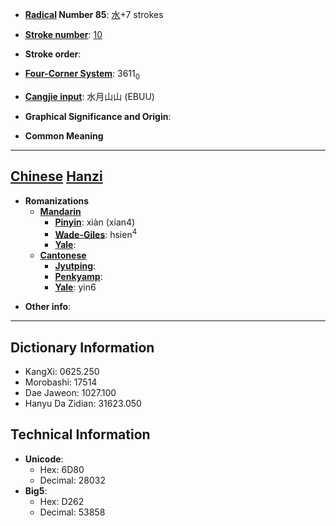 * '''[[Wiktionary:Chinese radical index| Radical]] Number 85''': [[Wiktionary:Chinese radical index 水|水]]+7 strokes

* '''[[Wiktionary:Chinese total strokes index|Stroke number]]''': [[Wiktionary:Chinese total strokes index 10|10]]

* '''Stroke order''': 

* '''[[Wiktionary:Chinese four corner index|Four-Corner System]]''': 3611<sub>0</sub>

* '''[[Wiktionary:Chinese Cangjie index|Cangjie input]]''': 水月山山 (EBUU)

* '''Graphical Significance and Origin''': 

* '''Common Meaning'''

----

== [[Chinese]] [[Hanzi]] ==

* '''Romanizations'''
** '''[[Mandarin]]'''
*** '''[[Pinyin]]''': xiàn (xian4)
*** '''[[Wade-Giles]]''': hsien<sup>4</sup>
*** '''[[Yale]]''': 
** '''[[Cantonese]]'''
*** '''[[Jyutping]]''':
*** '''[[Penkyamp]]''': 
*** '''[[Yale]]''': yin6

* '''Other info''': 

----

== Dictionary Information ==

* KangXi: 0625.250
* Morobashi: 17514
* Dae Jaweon: 1027.100
* Hanyu Da Zidian: 31623.050

== Technical Information ==

* '''Unicode''':
** Hex: 6D80
** Decimal: 28032
* '''Big5''':
** Hex: D262
** Decimal: 53858